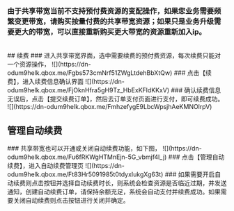 ### 由于共享带宽当前不支持预付费资源的变配操作，如果您业务需要频繁变更带宽，请购买按量付费的共享带宽资源；如果只是业务升级需要更大的带宽，可以直接重新购买更大带宽的资源重新加入ip。
<br>
## 续费
<bt>
### 进入共享带宽界面，选中需要续费的预付费资源，每次续费只能对一个资源操作，
![](https://dn-odum9helk.qbox.me/Fgbs573cmNrf51ZWgLtdehBbXtQw)
### 点击【续费】，进入续费信息确认界面
![](https://dn-odum9helk.qbox.me/FjOknHfra5gH9Tz_HbExKFldKKxV)
### 确认续费信息无误后，点击【提交续费订单】，然后去订单支付页面进行支付，即可续费成功。
![](https://dn-odum9helk.qbox.me/FmhzefygE9LbcWpsjhAeKMNOlrpV)
<br>

## 管理自动续费
<bt>
### 共享带宽也可以开通或关闭自动续费功能，如下图，
![](https://dn-odum9helk.qbox.me/Fu6fRKWgHTMnEjn-5G_vbmjf4l_j)
### 点击【管理自动续费】，进入自动续费管理页
![](https://dn-odum9helk.qbox.me/Ft83Hr5091985t0tdyxIukgXg63t)
### 如果需要开启自动续费则点击按钮并选择自动续费时长，则系统会检查资源是否临近过期，并发送通知，创建自动续费订单，请保持余额充足，系统会自动支付并续费成功。如果需要关闭自动续费则点击按钮进行关闭并确定。
